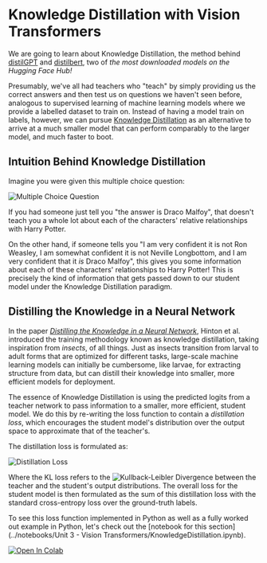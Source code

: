 # Knowledge Distillation with Vision Transformers

We are going to learn about Knowledge Distillation, the method behind [distilGPT](https://huggingface.co/distilgpt2) and [distilbert](https://huggingface.co/distilbert-base-uncased-finetuned-sst-2-english), two of *the most downloaded models on the Hugging Face Hub!*

Presumably, we've all had teachers who "teach" by simply providing us the correct answers and then test us on questions we haven't seen before, analogous to supervised learning
of machine learning models where we provide a labelled dataset to train on. Instead of having a model train on labels, however,
we can pursue [Knowledge Distillation](https://arxiv.org/abs/1503.02531) as an alternative to arrive at a much smaller model that can perform comparably to the larger model, and much faster to boot.

## Intuition Behind Knowledge Distillation

Imagine you were given this multiple choice question:

![Multiple Choice Question](https://huggingface.co/datasets/hf-vision/course-assets/resolve/main/multiple-choice-question.png)

If you had someone just tell you "the answer is Draco Malfoy", that doesn't teach you a whole lot about each of the characters' relative relationships with Harry Potter.

On the other hand, if someone tells you "I am very confident it is not Ron Weasley, I am somewhat confident it is not Neville Longbottom, and 
I am very confident that it *is* Draco Malfoy", this gives you some information about each of these characters' relationships to Harry Potter! 
This is precisely the kind of information that gets passed down to our student model under the Knowledge Distillation paradigm.

## Distilling the Knowledge in a Neural Network

In the paper [*Distilling the Knowledge in a Neural Network*](https://arxiv.org/abs/1503.02531), Hinton et al. introduced the training methodology known as knowledge distillation,
taking inspiration from *insects*, of all things. Just as insects transition from larval to adult forms that are optimized for different tasks, large-scale machine learning models can 
initially be cumbersome, like larvae, for extracting structure from data, but can distill their knowledge into smaller, more efficient models for deployment.

The essence of Knowledge Distillation is using the predicted logits from a teacher network to pass information to a smaller, more efficient, student model. We do this
by re-writing the loss function to contain a *distillation loss*, which encourages the student model's distribution over the output space to approximate that of the teacher's.

The distillation loss is formulated as:

![Distillation Loss](https://huggingface.co/datasets/hf-vision/course-assets/resolve/main/KL-Loss.png)

Where the KL loss refers to the ![Kullback-Leibler Divergence](https://en.wikipedia.org/wiki/Kullback–Leibler_divergence) between the teacher and the student's output distributions. 
The overall loss for the student model is then formulated as the sum of this distillation loss with the standard cross-entropy loss over the ground-truth labels.

To see this loss function implemented in Python as well as a fully worked out example in Python, let's check out the [notebook for this section](../notebooks/Unit 3 - Vision Transformers/KnowledgeDistillation.ipynb).

<a target="_blank" href="https://colab.research.google.com/github/johko/computer-vision-course/blob/main/notebooks/Unit%203%20-%20Vision%20Transformers/KnowledgeDistillation.ipynb">
  <img src="https://colab.research.google.com/assets/colab-badge.svg" alt="Open In Colab"/>
</a>


